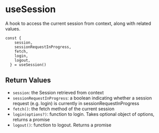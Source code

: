 
<Meta title="Hooks/useSession" />

# useSession

A hook to access the current session from context, along with related values.

```
const {
    session,
    sessionRequestInProgress,
    fetch,
    login,
    logout,
  } = useSession()
```

## Return Values

- `session`: the Session retrieved from context
- `sessionRequestInProgress`: a boolean indicating whether a session request (e.g. login) is currently in sessionRequestInProgress
- `fetch()`: the fetch method of the current session
- `login(options?)`: function to login. Takes optional object of options, returns a promise
- `logout()`: function to logout. Returns a promise
